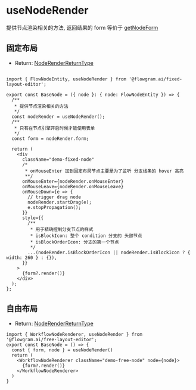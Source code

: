 # useNodeRender

提供节点渲染相关的方法, 返回结果的 form 等价于 [getNodeForm](/api/utils/get-node-form.html)

## 固定布局

- Return: [NodeRenderReturnType](https://flowgram.ai/auto-docs/fixed-layout-editor/interfaces/NodeRenderReturnType.html)

```tsx pure

import { FlowNodeEntity, useNodeRender } from '@flowgram.ai/fixed-layout-editor';

export const BaseNode = ({ node }: { node: FlowNodeEntity }) => {
  /**
   * 提供节点渲染相关的方法
   */
  const nodeRender = useNodeRender();
  /**
   * 只有在节点引擎开启时候才能使用表单
   */
  const form = nodeRender.form;

  return (
    <div
      className="demo-fixed-node"
      /*
       * onMouseEnter 加到固定布局节点主要是为了监听 分支线条的 hover 高亮
       **/
      onMouseEnter={nodeRender.onMouseEnter}
      onMouseLeave={nodeRender.onMouseLeave}
      onMouseDown={e => {
        // trigger drag node
        nodeRender.startDrag(e);
        e.stopPropagation();
      }}
      style={{
        /**
         * 用于精确控制分支节点的样式
         * isBlockIcon: 整个 condition 分支的 头部节点
         * isBlockOrderIcon: 分支的第一个节点
         */
        ...(nodeRender.isBlockOrderIcon || nodeRender.isBlockIcon ? { width: 260 } : {}),
      }}
    >
      {form?.render()}
    </div>
  );
};

```

## 自由布局

- Return: [NodeRenderReturnType](https://flowgram.ai/auto-docs/free-layout-core/interfaces/NodeRenderReturnType.html)

```tsx pure
import { WorkflowNodeRenderer, useNodeRender } from '@flowgram.ai/free-layout-editor';
export const BaseNode = () => {
  const { form, node } = useNodeRender()
  return (
    <WorkflowNodeRenderer className="demo-free-node" node={node}>
      {form?.render()}
    </WorkflowNodeRenderer>
  )
}

```
